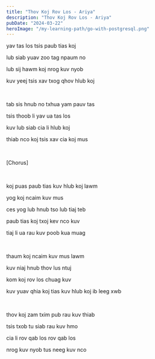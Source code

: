 ```yaml
---
title: "Thov Koj Rov Los - Ariya"
description: "Thov Koj Rov Los - Ariya"
pubDate: "2024-03-22"
heroImage: "/my-learning-path/go-with-postgresql.png"
---
```


yav tas los tsis paub tias koj

lub siab yuav zoo tag npaum no

lub sij hawm koj nrog kuv nyob

kuv yeej tsis xav txog qhov hlub koj

<br />

tab sis hnub no txhua yam pauv tas

tsis thoob li yav ua tas los

kuv lub siab cia li hlub koj

thiab nco koj tsis xav cia koj mus

<br />

[Chorus]

<br />

koj puas paub tias kuv hlub koj lawm

yog koj ncaim kuv mus

ces yog lub hnub tso lub tiaj teb

paub tias koj txoj kev nco kuv

tiaj li ua rau kuv poob kua muag

<br />

thaum koj ncaim kuv mus lawm

kuv niaj hnub thov lus ntuj

kom koj rov los chuag kuv

kuv yuav qhia koj tias kuv hlub koj ib leeg xwb

<br />

thov koj zam txim pub rau kuv thiab

tsis txob tu siab rau kuv hmo

cia li rov qab los rov qab los

nrog kuv nyob tus neeg kuv nco
